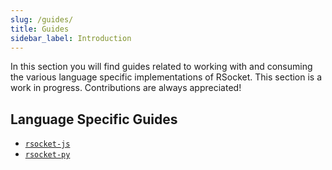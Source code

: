 ```yaml
---
slug: /guides/
title: Guides
sidebar_label: Introduction
---
```


In this section you will find guides related to working with and consuming the various language specific implementations of RSocket. This section is a work in progress. Contributions are always appreciated!

## Language Specific Guides

- [`rsocket-js`](./rsocket-js/index.mdx)
- [`rsocket-py`](./rsocket-py/index.mdx)
